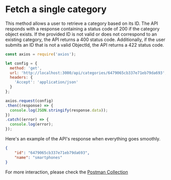 # Fetch a single category

This method allows a user to retrieve a category based on its ID. The API responds with a response containing a status
code of 200 if the category object exists. If the provided ID is not valid or does not correspond to an existing category,
the API returns a 400 status code. Additionally, if the user submits an ID that is not a valid ObjectId,
the API returns a 422 status code.

```js copy showLineNumbers filename="categories/fetch-one.js"
const axios = require('axios');

let config = {
  method: 'get',
  url: 'http://localhost:3000/api/categories/6479065cb337e71eb79da693',
  headers: {
    'Accept': 'application/json'
  }
};

axios.request(config)
.then((response) => {
  console.log(JSON.stringify(response.data));
})
.catch((error) => {
  console.log(error);
});

```

Here's an example of the API's response when everything goes smoothly.

```json copy filename="API Response"
{
    "id": "6479065cb337e71eb79da693",
    "name": "smartphones"
}
```

For more interaction, please check the [Postman Collection](https://postman.com)
